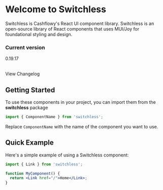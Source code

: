 


<Meta title="Welcome"/>

# Welcome to Switchless
<Subtitle>
Switchless is Cashflowy's React UI component library.
</Subtitle>
Switchless is an open-source library of React components that uses MUI/Joy for foundational styling and design.

### Current version
0.19.17<br></br>
<Link href='https://github.com/cashflowy/switchless/blob/main/changelog.md'>View Changelog</Link>



## Getting Started

To use these components in your project, you can import them from the <strong>switchless</strong> package

```jsx
import { ComponentName } from 'switchless';
```

Replace `ComponentName` with the name of the component you want to use.


## Quick Example

Here's a simple example of using a Switchless component:

```jsx
import { Link } from 'switchless';

function MyComponent() {
  return <Link href="/">Home</Link>;
}
```

